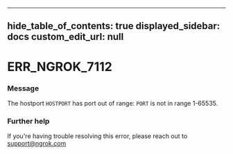 
---
hide_table_of_contents: true
displayed_sidebar: docs
custom_edit_url: null
---


# ERR_NGROK_7112

### Message
The hostport `HOSTPORT` has port out of range: `PORT` is not in range 1-65535.

### Further help
If you're having trouble resolving this error, please reach out to [support@ngrok.com](mailto:support@ngrok.com?subject=Help%20with%20ERR_NGROK_7112)


<ErrorDetails error='err_ngrok_7112' />
